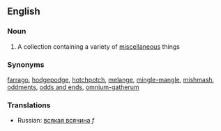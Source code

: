 ==English==
===Noun===
#A collection containing a variety of [[miscellaneous]] things
===Synonyms===
[[farrago]], [[hodgepodge]], [[hotchpotch]], [[melange]], [[mingle-mangle]], [[mishmash]], [[oddments]], [[odds and ends]], [[omnium-gatherum]]
===Translations===
*Russian: [[всякая всячина]] ''f''